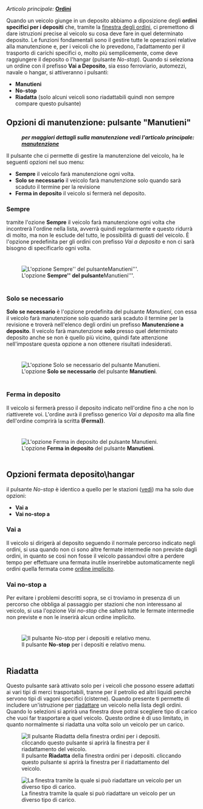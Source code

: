 {{it/Manual/Tutorial/Tutorial}}
''Articolo principale:'' [[it/Manual/Ordini|'''Ordini''']]

Quando un veicolo giunge in un deposito abbiamo a diposizione degli '''ordini specifici per i depositi''' che, tramite la [[it/Manual/Ordini#aggiungere-istruzioni-a-un-ordine|finestra degli ordini]], ci premettono di dare istruzioni precise al veicolo su cosa deve fare in quel determinato deposito. Le funzioni fondamentali sono il gestire tutte le operazioni relative alla manutenzione e, per i veicoli che lo prevedono, l'adattamento per il trasporto di carichi specifici o, molto più semplicemente, come deve raggiungere il deposito o l'hangar (pulsante ''No-stop''). Quando si seleziona un ordine con il prefisso '''Vai a Deposito''', sia esso ferroviario, automezzi, navale o hangar,  si attiveranno i pulsanti:

* '''Manutieni''' 
* '''No-stop'''
* '''Riadatta''' (solo alcuni veicoli sono riadattabili quindi non sempre compare questo pulsante)

== Opzioni di manutenzione: pulsante "Manutieni" ==
: '''''per maggiori dettagli sulla manutenzione vedi l'articolo principale: [[it/Manual/Manutenzione|manutenzione]]'''''

Il pulsante che ci permette di gestire la manutenzione del veicolo, ha le seguenti opzioni nel suo menu:

* '''Sempre''' il veicolo farà manutenzione ogni volta.
* '''Solo se necessario''' il veicolo farà manutenzione solo quando sarà scaduto il termine per la revisione
* '''Ferma in deposito''' il veicolo si fermerà nel deposito.

=== Sempre ===
tramite l'ozione '''Sempre''' il veicolo farà manutenzione ogni volta che incontrerà l'ordine nella lista, avverrà quindi regolarmente e questo ridurrà di molto, ma non le esclude del tutto, le possibilità di guasti del veicolo. È l'opzione predefinita per gli ordini con prefisso ''Vai a deposito'' e non ci sarà bisogno di specificarlo ogni volta.

<div style="padding: 10px 0px 5px; 10px; border-width: 0px; background-color: transparent;">[[File:it/Archive/Unmapped/Ordini-deposito manutieni sempre.png|none|frame|L'opzione '''Sempre'' del pulsante '''Manutieni'''.]]</div>

=== Solo se necessario ===
'''Solo se necessario''' è l'opzione predefinita del pulsante ''Manutieni'', con essa il veicolo farà manutenzione solo quando sarà scaduto il termine per la revisione e troverà nell'elenco degli ordini un prefisso '''Manutenzione a deposito'''. Il veicolo farà manutenzione '''solo''' presso quel determinato deposito anche se non è quello più vicino, quindi fate attenzione nell'impostare questa opzione a non ottenere risultati indesiderati.

<div style="padding: 10px 0px 5px; 10px; border-width: 0px; background-color: transparent;">[[File:it/Archive/Unmapped/Ordini-deposito manutieni se necessario.png|none|frame|L'opzione '''Solo se necessario''' del pulsante '''Manutieni'''.]]</div>

=== Ferma in deposito ===
Il veicolo si fermerà presso il deposito indicato nell'ordine fino a che non lo riattiverete voi. L'ordine avrà il prefisso generico ''Vai a deposito'' ma alla fine dell'ordine comprirà la scritta '''(Ferma))'''.

<div style="padding: 10px 0px 5px; 10px; border-width: 0px; background-color: transparent;">[[File:it/Archive/Unmapped/Ordini-deposito manutieni ferma.png|none|frame|L'opzione '''Ferma in deposito''' del pulsante '''Manutieni'''.]]</div>

== Opzioni fermata deposito\hangar == 
il pulsante ''No-stop'' è identico a quello per le stazioni ([[it/Archive/Unmapped/Ordini stazione#opzioni-fermata-in-stazione-pulsante-no-stop|vedi]]) ma ha solo due opzioni:

* '''Vai a'''
* '''Vai no-stop a'''

=== Vai a ===
Il veicolo si dirigerà al deposito seguendo il normale percorso indicato negli ordini, si usa quando non ci sono altre fermate intermedie non previste dagli ordini, in quanto se così non fosse il veicolo passandovi oltre a perdere tempo per effettuare una fermata inutile inserirebbe automaticamente negli ordini quella fermata come [[it/Ordine implicito|ordine implicito]].

=== Vai no-stop a ===
Per evitare i problemi descritti sopra, se ci troviamo in presenza di un percorso che obbliga al passaggio per stazioni che non interessano al veicolo, si usa l'opzione ''Vai no-stop'' che salterà tutte le fermate intermedie non previste e non le inserirà alcun ordine implicito.

<div style="padding: 10px 0px 5px; 10px; border-width: 0px; background-color: transparent;">[[File:it/Archive/Unmapped/Ordini-deposito no-stop.png|none|frame|Il pulsante '''No-stop''' per i depositi e relativo menu.]]</div>

==Riadatta==
Questo pulsante sarà attivato solo per i veicoli che possono essere adattati ai vari tipi di merci trasportabili, tranne per il petrolio ed altri liquidi perchè servono tipi di vagoni specifici (cisterne). Quando presente ti permette di includere un'istruzione per [[it/Riadatta|riadattare]] un veicolo nella lista degli ordini. Quando lo selezioni si aprirà una finestra dove potrai scegliere tipo di carico che vuoi far trasportare a quel veicolo. Questo ordine è di uso limitato, in quanto normalmente si riadatta una volta solo un veicolo per un carico.

[[File:it/Archive/Unmapped/Ordini-deposito-riadatta pulsante.png|none|frame|Il pulsante '''Riadatta''' della finestra ordini per i depositi. cliccando questo pulsante si aprirà la finestra per il riadattamento del veicolo.]]

[[File:it/Archive/Unmapped/Ordini-deposito-riadatta finestra.png|none|frame|La finestra tramite la quale si può riadattare un veicolo per un diverso tipo di carico.]]